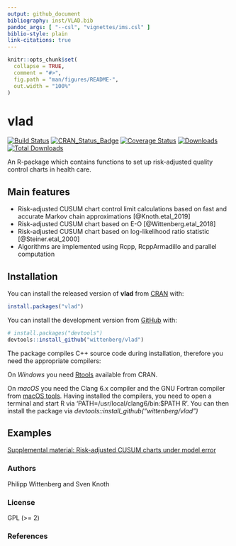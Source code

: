 ```yaml
---
output: github_document
bibliography: inst/VLAD.bib
pandoc_args: [ "--csl", "vignettes/ims.csl" ]
biblio-style: plain
link-citations: true
---
```


<!--  -->
<!-- README.md is generated from README.Rmd. Please edit that file -->

```r
knitr::opts_chunk$set(
  collapse = TRUE,
  comment = "#>",
  fig.path = "man/figures/README-",
  out.width = "100%"
)
```
# vlad 
[![Build Status](https://travis-ci.org/wittenberg/vlad.svg)](https://travis-ci.org/wittenberg/vlad)
[![CRAN_Status_Badge](http://www.r-pkg.org/badges/version/vlad)](http://cran.r-project.org/package=vlad)
[![Coverage Status](https://codecov.io/gh/wittenberg/vlad/graph/badge.svg)](https://codecov.io/github/wittenberg/vlad?branch=master)
[![Downloads](https://cranlogs.r-pkg.org/badges/vlad)](https://CRAN.R-project.org/package=vlad)
[![Total Downloads](https://cranlogs.r-pkg.org/badges/grand-total/vlad?color=orange)](https://CRAN.R-project.org/package=vlad)

An R-package which contains functions to set up risk-adjusted quality control charts in health care.

## Main features

- Risk-adjusted CUSUM chart control limit calculations based on fast and accurate Markov chain approximations [@Knoth.etal_2019]
- Risk-adjusted CUSUM chart based on E-O [@Wittenberg.etal_2018]
- Risk-adjusted CUSUM chart based on log-likelihood ratio statistic [@Steiner.etal_2000]
- Algorithms are implemented using Rcpp, RcppArmadillo and parallel computation

## Installation

You can install the released version of **vlad** from [CRAN](https://cran.r-project.org/web/packages/vlad/index.html) with:

``` r
install.packages("vlad")
```

You can install the development version from [GitHub](https://github.com/wittenberg/vlad) with:

``` r
# install.packages("devtools")
devtools::install_github("wittenberg/vlad")
```

The package compiles C++ source code during installation, therefore you need the appropriate compilers:

On _Windows_ you need [Rtools](https://cran.r-project.org/bin/windows/Rtools/) available from CRAN. 

On _macOS_ you need the Clang 6.x compiler and the GNU Fortran compiler from [macOS tools](https://cran.r-project.org/bin/macosx/tools/).
Having installed the compilers, you need to open a terminal and start R via 'PATH=/usr/local/clang6/bin:$PATH R'. 
You can then install the package via *devtools::install_github("wittenberg/vlad")*

## Examples

[Supplemental material: Risk-adjusted CUSUM charts under model error](https://onlinelibrary.wiley.com/action/downloadSupplement?doi=10.1002%2Fsim.8104&file=SIM_8104-Supp-0001-Supplemental-material-SIM-18-0571.R)

<!-- Load libraries: -->
<!-- ```{r load libraries, message=FALSE} -->
<!-- library("vlad") -->
<!-- library("dplyr") -->
<!-- library("tidyr") -->
<!-- library("ggplot2") -->
<!-- ``` -->

<!-- Subset the dataset `cardiacsurgery` into Phase I (first two years) and Phase II (five years) and estimate a risk model based on `phaseI`. -->
<!-- ```{r estimate risk model} -->
<!-- data("cardiacsurgery", package = "spcadjust") -->
<!-- cardiacsurgery <- cardiacsurgery %>% rename(s = Parsonnet) %>% -->
<!--   mutate(y = ifelse(status == 1 & time <= 30, 1, 0), -->
<!--         phase = factor(ifelse(date < 2*365, "I", "II"))) -->
<!-- head(cardiacsurgery) -->
<!-- phaseI <- filter(cardiacsurgery, phase == "I") %>% select(s, y) -->
<!-- coeff <- round(coef(glm(y ~ s, data = phaseI, family = "binomial")), 3) -->
<!-- print(coeff) -->
<!-- ``` -->

<!-- ### Create VLADs for seven surgeons -->
<!-- By using the estimated risk model coefficients `coeff`, for each pair of Parsonnet score `s` and operation outcome values `y`, the difference between expected and observed outcome is calculated with the function `calceo()`. -->
<!-- Thereafter, differences are cummulated to create the VLAD. This is done for all seven surgeons of the `cardiacsurgery` dataset. Results are saved to the object `vlads7`. -->
<!-- ```{r vlads7} -->
<!-- vlads7 <- lapply(1:7, function(j){ -->
<!--   Si <- filter(cardiacsurgery, surgeon == j) -->
<!--   EO <- sapply(seq_along(Si$s), function(i) calceo(df = Si[i, c("s", "y")], coeff = coeff)) -->
<!--   select(Si, surgeon, phase) %>%  mutate(n = 1:length(EO), cEO = cumsum(EO)) -->
<!-- })  -->

<!-- ``` -->

<!-- Create Variable life-adjusted Displays for each surgeon from the object `vlads7`. -->
<!-- ```{r VLADS1-7, fig.align='center', fig.width=8, fig.height=10} -->
<!-- vlads7 %>%  -->
<!--   bind_rows() %>%   -->
<!--   gather(key = "Surgeon", value = value, c(-n, -surgeon, -phase)) %>% -->
<!--   ggplot(aes(x = n, y = value, colour = phase, group = Surgeon)) + -->
<!--     geom_hline(yintercept = 0, colour = "darkgreen", linetype = "dashed") + -->
<!--     geom_line(size = 1.1) + facet_wrap( ~ surgeon, ncol = 2, scales = "free") + -->
<!--     labs(x="Patient number n", y="CUSUM E-O") + theme_classic() + -->
<!--     scale_y_continuous(sec.axis = dup_axis(name = NULL, labels = NULL)) + -->
<!--     scale_x_continuous(sec.axis = dup_axis(name = NULL, labels = NULL)) -->
<!-- ``` -->

<!-- ### Create a VLAD for surgeon 2 -->
<!-- ```{r vladS2, fig.align='center'} -->
<!-- S2 <- filter(cardiacsurgery, surgeon == 2) %>% select(phase, s, y) -->
<!-- S2I <- subset(S2, c(phase == "I")) -->
<!-- S2II <- subset(S2, c(phase == "II")) -->
<!-- coeff <- coef(glm(y ~ s, data = S2I, family = "binomial")) -->
<!-- EO <- sapply(1:nrow(S2), function(i) calceo(df = S2[i, c("s", "y")], coeff = coeff)) -->

<!-- df1 <- select(S2, phase) %>% mutate(n = row_number(), cEO = cumsum(EO)) -->
<!-- df2 <- gather(df1, variable, value, c(-n, -phase)) -->

<!-- p1 <- ggplot(df2, aes(x = n, y = value, colour = phase)) + -->
<!--   geom_hline(yintercept = 0, linetype = "dashed") + geom_line() + geom_point() +  -->
<!--   labs(x = "Patient number", y = "CUSUM E-O") + theme_classic() + -->
<!--   scale_y_continuous(sec.axis = dup_axis(name = NULL, labels = NULL)) + -->
<!--   scale_x_continuous(sec.axis = dup_axis(name = NULL, labels = NULL)) -->
<!-- p1 -->
<!-- ``` -->

<!-- ### Compute thresholds of a risk-adjusted CUSUM chart for surgeon 2  -->


<!-- Upper and lower control limits of the risk-adjusted CUSUM chart based on log-likelihood ratio statistic can be computed with the function `racusum_arl_h_sim()`. The implemention uses parallel simulation and a multi-stage search procedure.   -->
<!-- ```{r} -->
<!-- # set a random number generator for parallel computations -->
<!-- RNGkind("L'Ecuyer-CMRG") -->
<!-- # number of simulation runs -->
<!-- m <- 10^4 -->
<!-- # assign cores -->
<!-- nc <- parallel::detectCores() -->
<!-- # verbose calculation  -->
<!-- UCL_sim <- racusum_crit_sim(L0 = 740, df = S2I[, c("s", "y")], coeff = coeff, m = m, RA = 2, nc = nc, verbose = TRUE) -->
<!-- # quite calculation -->
<!-- LCL_sim <- racusum_crit_sim(L0 = 740, df = S2I[, c("s", "y")], coeff = coeff, m = m, RA = 1/2, nc = nc, verbose = FALSE) -->
<!-- round(cbind(UCL_sim, LCL_sim), 3) -->
<!-- ``` -->

### Authors

Philipp Wittenberg and Sven Knoth

### License

GPL (>= 2)

### References


